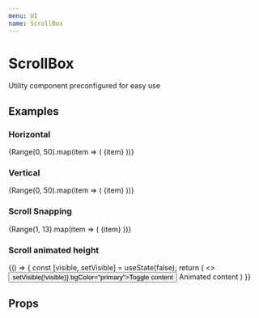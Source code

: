 ```yaml
---
menu: UI
name: ScrollBox
---
```



# ScrollBox

Utility component preconfigured for easy use

## Examples

### Horizontal

<Playground>
  <ScrollBox x bgColor="warning">
    {Range(0, 50).map(item => (
      <Paper
        bgColor="primary"
        center
        size={50}
        css={{ margin: 4, flexShrink: 0, lineHeight: '50px' }}
        key={item}
      >
        {item}
      </Paper>
    ))}
  </ScrollBox>
</Playground>

### Vertical

<Playground>
  <ScrollBox
    y
    css={{ display: 'flex', flexDirection: 'column', width: 100, height: 200, margin: 'auto' }}
  >
    {Range(0, 50).map(item => (
      <Paper
        bgColor="success"
        center
        size={50}
        css={{ margin: 4, flexShrink: 0, lineHeight: '50px' }}
        key={item}
      >
        {item}
      </Paper>
    ))}
  </ScrollBox>
</Playground>

### Scroll Snapping

<Playground>
  <ScrollBox x hideScrollbars snap>
    {Range(1, 13).map(item => (
      <Paper
        bgColor={`color${item}`}
        center
        css={{
          flexShrink: 0,
          lineHeight: '80px',
          width: '100%',
        }}
        key={item}
      >
        {item}
      </Paper>
    ))}
  </ScrollBox>
</Playground>

### Scroll animated height

<Playground>
  {() => {
    const [visible, setVisible] = useState(false);
    return (
      <>
        <Button onClick={() => setVisible(!visible)} bgColor="primary">Toggle content</Button>
        <Divider invisible />
        <ScrollBox animateHeight visible={visible} css={{ outline: '1px dotted' }}>
          Animated content
        </ScrollBox>
      </>
    )
  }}
</Playground>

## Props

<Props of={ScrollBox} />
